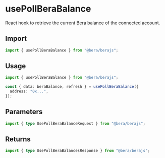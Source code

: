 # usePollBeraBalance

React hook to retrieve the current Bera balance of the connected account.

## Import

```ts twoslash
import { usePollBeraBalance } from "@bera/berajs";
```

## Usage

```ts twoslash [example.ts]
import { usePollBeraBalance } from "@bera/berajs";

const { data: beraBalance, refresh } = usePollBeraBalance({
  address: "0x...",
});
```

## Parameters

```ts twoslash
import { type UsePollBeraBalanceRequest } from "@bera/berajs";
```

## Returns

```ts twoslash
import { type UsePollBeraBalancesResponse } from "@bera/berajs";
```
